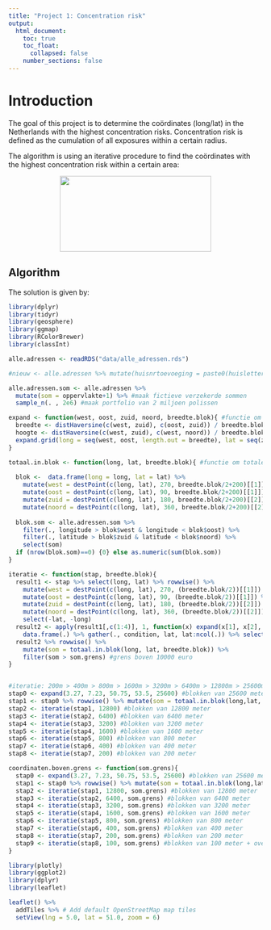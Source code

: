 ```yaml
---
title: "Project 1: Concentration risk"
output:
  html_document:
    toc: true
    toc_float:
      collapsed: false
    number_sections: false
---
```


# Introduction
The goal of this project is to determine the coördinates (long/lat) in the Netherlands with the highest concentration risks. Concentration risk is defined as the cumulation of all exposures within a certain radius. 

The algorithm is using an iterative procedure to find the coördinates with the highest concentration risk within a certain area:

<center><img src="images/Beschrijving_algoritme2.png" height="150" width="300"></center>

## Algorithm 

The solution is given by:

```r
library(dplyr)
library(tidyr)
library(geosphere)
library(ggmap)
library(RColorBrewer)
library(classInt)

alle.adressen <- readRDS("data/alle_adressen.rds")

#nieuw <- alle.adressen %>% mutate(huisnrtoevoeging = paste0(huisletter, huisnrtoev)) 

alle.adressen.som <- alle.adressen %>% 
  mutate(som = oppervlakte+1) %>% #maak fictieve verzekerde sommen
  sample_n(. , 2e6) #maak portfolio van 2 miljoen polissen

expand <- function(west, oost, zuid, noord, breedte.blok){ #functie om raster te maken
  breedte <- distHaversine(c(west, zuid), c(oost, zuid)) / breedte.blok #breedte.blok in meters
  hoogte <- distHaversine(c(west, zuid), c(west, noord)) / breedte.blok
  expand.grid(long = seq(west, oost, length.out = breedte), lat = seq(zuid, noord, length.out = hoogte))
}

totaal.in.blok <- function(long, lat, breedte.blok){ #functie om totale verzekerde som per blok te bepalen; long/lat is middelpunt van blok
  
  blok <-  data.frame(long = long, lat = lat) %>% 
    mutate(west = destPoint(c(long, lat), 270, breedte.blok/2+200)[[1]]) %>%
    mutate(oost = destPoint(c(long, lat), 90, breedte.blok/2+200)[[1]]) %>%
    mutate(zuid = destPoint(c(long, lat), 180, breedte.blok/2+200)[[2]]) %>%
    mutate(noord = destPoint(c(long, lat), 360, breedte.blok/2+200)[[2]])
  
  blok.som <- alle.adressen.som %>% 
    filter(., longitude > blok$west & longitude < blok$oost) %>% 
    filter(., latitude > blok$zuid & latitude < blok$noord) %>% 
    select(som) 
  if (nrow(blok.som)==0) {0} else as.numeric(sum(blok.som))
}

iteratie <- function(stap, breedte.blok){
  result1 <- stap %>% select(long, lat) %>% rowwise() %>% 
    mutate(west = destPoint(c(long, lat), 270, (breedte.blok/2))[[1]]) %>%
    mutate(oost = destPoint(c(long, lat), 90, (breedte.blok/2))[[1]]) %>%
    mutate(zuid = destPoint(c(long, lat), 180, (breedte.blok/2))[[2]]) %>%
    mutate(noord = destPoint(c(long, lat), 360, (breedte.blok/2))[[2]]) %>%
    select(-lat, -long)
  result2 <- apply(result1[,c(1:4)], 1, function(x) expand(x[1], x[2], x[3], x[4], breedte.blok)) %>%
    data.frame(.) %>% gather(., condition, lat, lat:ncol(.)) %>% select(long, lat)
  result2 %>% rowwise() %>%
    mutate(som = totaal.in.blok(long, lat, breedte.blok)) %>% 
    filter(som > som.grens) #grens boven 10000 euro
}


#iteratie: 200m > 400m > 800m > 1600m > 3200m > 6400m > 12800m > 25600m ..........  (> 51200m > 102400m)  
stap0 <- expand(3.27, 7.23, 50.75, 53.5, 25600) #blokken van 25600 meter 
stap1 <- stap0 %>% rowwise() %>% mutate(som = totaal.in.blok(long,lat, 25600)) %>% filter(som > 10000) 
stap2 <- iteratie(stap1, 12800) #blokken van 12800 meter
stap3 <- iteratie(stap2, 6400) #blokken van 6400 meter
stap4 <- iteratie(stap3, 3200) #blokken van 3200 meter
stap5 <- iteratie(stap4, 1600) #blokken van 1600 meter
stap6 <- iteratie(stap5, 800) #blokken van 800 meter
stap7 <- iteratie(stap6, 400) #blokken van 400 meter
stap8 <- iteratie(stap7, 200) #blokken van 200 meter

coordinaten.boven.grens <- function(som.grens){
  stap0 <- expand(3.27, 7.23, 50.75, 53.5, 25600) #blokken van 25600 meter 
  stap1 <- stap0 %>% rowwise() %>% mutate(som = totaal.in.blok(long,lat, 25600)) %>% filter(som > som.grens) 
  stap2 <- iteratie(stap1, 12800, som.grens) #blokken van 12800 meter
  stap3 <- iteratie(stap2, 6400, som.grens) #blokken van 6400 meter
  stap4 <- iteratie(stap3, 3200, som.grens) #blokken van 3200 meter
  stap5 <- iteratie(stap4, 1600, som.grens) #blokken van 1600 meter
  stap6 <- iteratie(stap5, 800, som.grens) #blokken van 800 meter
  stap7 <- iteratie(stap6, 400, som.grens) #blokken van 400 meter
  stap8 <- iteratie(stap7, 200, som.grens) #blokken van 200 meter 
  stap9 <- iteratie(stap8, 100, som.grens) #blokken van 100 meter + overlap van 200 meter
}
```



```r
library(plotly) 
library(ggplot2) 
library(dplyr) 
library(leaflet) 

leaflet() %>% 
  addTiles %>% # Add default OpenStreetMap map tiles 
  setView(lng = 5.0, lat = 51.0, zoom = 6) 

``` 
